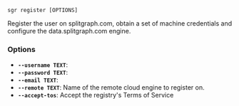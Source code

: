 
```sgr register [OPTIONS] ```

Register the user on splitgraph.com, obtain a set of machine credentials
and configure the data.splitgraph.com engine.

### Options

  * **`--username TEXT`**: 
  * **`--password TEXT`**: 
  * **`--email TEXT`**: 
  * **`--remote TEXT`**: Name of the remote cloud engine to register on.
  * **`--accept-tos`**: Accept the registry's Terms of Service
